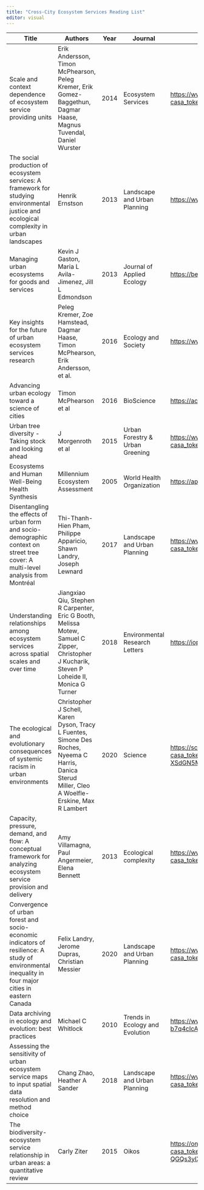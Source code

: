 ```yaml
---
title: "Cross-City Ecosystem Services Reading List"
editor: visual
---
```


| **Title**                                                                                                                                           | **Authors**                                                                                                                                         | **Year** | **Journal**                     | **Link**                                                                                                                                                                                                                                                                                                                                                                              |
|-----------------------------------------------------------------------------------------------------------------------------------------------------|-----------------------------------------------------------------------------------------------------------------------------------------------------|----------|---------------------------------|---------------------------------------------------------------------------------------------------------------------------------------------------------------------------------------------------------------------------------------------------------------------------------------------------------------------------------------------------------------------------------------|
| Scale and context dependence of ecosystem service providing units                                                                                   | Erik Andersson, Timon McPhearson, Peleg Kremer, Erik Gomez-Baggethun, Dagmar Haase, Magnus Tuvendal, Daniel Wurster                                 | 2014     | Ecosystem Services              | [https://www-sciencedirect-com/science/article/pii/S2212041614000850?casa_token=bjKJrjZbVWcAAAAA:MMPEA9UeOhZJvJrDTqRcYA3BrNo-v3SoTLlINJlxH8fRT_HFSzsK6xrkyIe9d2Q5ThHRf_bjwfw](https://www-sciencedirect-com.lib-ezproxy.concordia.ca/science/article/pii/S2212041614000850?casa_token=bjKJrjZbVWcAAAAA:MMPEA9UeOhZJvJrDTqRcYA3BrNo-v3SoTLlINJlxH8fRT_HFSzsK6xrkyIe9d2Q5ThHRf_bjwfw)   |
| The social production of ecosystem services: A framework for studying environmental justice and ecological complexity in urban landscapes           | Henrik Ernstson                                                                                                                                     | 2013     | Landscape and Urban Planning    | [https://www-sciencedirect-com/science/article/pii/S0169204612002861](https://www-sciencedirect-com.lib-ezproxy.concordia.ca/science/article/pii/S0169204612002861)                                                                                                                                                                                                                   |
| Managing urban ecosystems for goods and services                                                                                                    | Kevin J Gaston, Maria L Avila-Jimenez, Jill L Edmondson                                                                                             | 2013     | Journal of Applied Ecology      | <https://besjournals.onlinelibrary.wiley.com/doi/full/10.1111/1365-2664.12087>                                                                                                                                                                                                                                                                                                        |
| Key insights for the future of urban ecosystem services research                                                                                    | Peleg Kremer, Zoe Hamstead, Dagmar Haase, Timon McPhearson, Erik Andersson, et al.                                                                  | 2016     | Ecology and Society             | [https://www-jstor-org/stable/26270402?seq=1#metadata_info_tab_contents](https://www-jstor-org.lib-ezproxy.concordia.ca/stable/26270402?seq=1#metadata_info_tab_contents)                                                                                                                                                                                                             |
| Advancing urban ecology toward a science of cities                                                                                                  | Timon McPhearson et al                                                                                                                              | 2016     | BioScience                      | [https://academic-oup-com/bioscience/article/66/3/198/2470145?login=true](https://academic-oup-com.lib-ezproxy.concordia.ca/bioscience/article/66/3/198/2470145?login=true)                                                                                                                                                                                                           |
| Urban tree diversity - Taking stock and looking ahead                                                                                               | J Morgenroth et al                                                                                                                                  | 2015     | Urban Forestry & Urban Greening | [https://www-sciencedirect-com/science/article/pii/S1618866715001557?casa_token=m0SgPfnxOEUAAAAA:TyDUrmp_hVF3XFvrZl6kxLrrpZ1fZHVav0IScVoDemWOyg-B2QLEKhETALViMaUtHjgYOf7Y3zg](https://www-sciencedirect-com.lib-ezproxy.concordia.ca/science/article/pii/S1618866715001557?casa_token=m0SgPfnxOEUAAAAA:TyDUrmp_hVF3XFvrZl6kxLrrpZ1fZHVav0IScVoDemWOyg-B2QLEKhETALViMaUtHjgYOf7Y3zg)   |
| Ecosystems and Human Well-Being Health Synthesis                                                                                                    | Millennium Ecosystem Assessment                                                                                                                     | 2005     | World Health Organization       | <https://apps.who.int/iris/bitstream/handle/10665/43354/9241563095.pdf>                                                                                                                                                                                                                                                                                                               |
| Disentangling the effects of urban form and socio-demographic context on street tree cover: A multi-level analysis from Montréal                    | Thi-Thanh-Hien Pham, Philippe Apparicio, Shawn Landry, Joseph Lewnard                                                                               | 2017     | Landscape and Urban Planning    | [https://www-sciencedirect-com/science/article/pii/S0169204616301797?casa_token=CMwETA5UjYkAAAAA:WNyZiw0HriP4qSrvQhFDjycX7UGf8RsTUFM7iD8xmNDgxPYIGctrZ\-\--g-KcY5lM5mHC7We_M50](https://www-sciencedirect-com.lib-ezproxy.concordia.ca/science/article/pii/S0169204616301797?casa_token=CMwETA5UjYkAAAAA:WNyZiw0HriP4qSrvQhFDjycX7UGf8RsTUFM7iD8xmNDgxPYIGctrZ---g-KcY5lM5mHC7We_M50) |
| Understanding relationships among ecosystem services across spatial scales and over time                                                            | Jiangxiao Qiu, Stephen R Carpenter, Eric G Booth, Melissa Motew, Samuel C Zipper, Christopher J Kucharik, Steven P Loheide II, Monica G Turner      | 2018     | Environmental Research Letters  | <https://iopscience.iop.org/article/10.1088/1748-9326/aabb87/meta>                                                                                                                                                                                                                                                                                                                    |
| The ecological and evolutionary consequences of systemic racism in urban environments                                                               | Christopher J Schell, Karen Dyson, Tracy L Fuentes, Simone Des Roches, Nyeema C Harris, Danica Sterud Miller, Cleo A Woelfle-Erskine, Max R Lambert | 2020     | Science                         | <https://science.sciencemag.org/content/369/6510/eaay4497.abstract?casa_token=mUfe5sNSq08AAAAA:usmy2vvxiYrmcTPqK7qMBovHWPlGifDmt5lrFc_WqrxTFUPn-XSdGN5MNSK419476SB8zU4vBVLDxYk>                                                                                                                                                                                                       |
| Capacity, pressure, demand, and flow: A conceptual framework for analyzing ecosystem service provision and delivery                                 | Amy Villamagna, Paul Angermeier, Elena Bennett                                                                                                      | 2013     | Ecological complexity           | [https://www-sciencedirect-com/science/article/pii/S1476945X1300055X?casa_token=9G_NQu7JYugAAAAA:31BkkXR7y_Qr6XW80zhKN4csGGbeVv4K5UPt67yX3JSqQnNmh96AA1PzO9WliJslmUump_rb_gY](https://www-sciencedirect-com.lib-ezproxy.concordia.ca/science/article/pii/S1476945X1300055X?casa_token=9G_NQu7JYugAAAAA:31BkkXR7y_Qr6XW80zhKN4csGGbeVv4K5UPt67yX3JSqQnNmh96AA1PzO9WliJslmUump_rb_gY)   |
| Convergence of urban forest and socio-economic indicators of resilience: A study of environmental inequality in four major cities in eastern Canada | Felix Landry, Jerome Dupras, Christian Messier                                                                                                      | 2020     | Landscape and Urban Planning    | [https://www-sciencedirect-com/science/article/pii/S0169204619313349?casa_token=KkpkaKCeEfwAAAAA:TCEZYmvXOn9B0D67BPzB0Qo6UiWlKwaeL5_bbuiBhX_ZDJEfKRFj7VTs6J_NUJuNE8niegbuuBw](https://www-sciencedirect-com.lib-ezproxy.concordia.ca/science/article/pii/S0169204619313349?casa_token=KkpkaKCeEfwAAAAA:TCEZYmvXOn9B0D67BPzB0Qo6UiWlKwaeL5_bbuiBhX_ZDJEfKRFj7VTs6J_NUJuNE8niegbuuBw)   |
| Data archiving in ecology and evolution: best practices                                                                                             | Michael C Whitlock                                                                                                                                  | 2010     | Trends in Ecology and Evolution | [https://www-sciencedirect-com/science/article/pii/S0169534710002697?casa_token=ELf-b7q4cIcAAAAA:0cOyskla5CVe6k2rmh2afXS8gsMq8-zkUtaHgGEbPwQqh_DAVyT4mqpUmoSeQ7jvOrL5Gs95dXw](https://www-sciencedirect-com.lib-ezproxy.concordia.ca/science/article/pii/S0169534710002697?casa_token=ELf-b7q4cIcAAAAA:0cOyskla5CVe6k2rmh2afXS8gsMq8-zkUtaHgGEbPwQqh_DAVyT4mqpUmoSeQ7jvOrL5Gs95dXw)   |
| Assessing the sensitivity of urban ecosystem service maps to input spatial data resolution and method choice                                        | Chang Zhao, Heather A Sander                                                                                                                        | 2018     | Landscape and Urban Planning    | [https://www-sciencedirect-com/science/article/pii/S0169204618300768?casa_token=Bbot97pNlVsAAAAA:0Ceh18wR_LUl3YctdIsFyS1y9jskmg6zcF-S_qCAMrY1cAfaaNFdOe54u2AQWMHaBu9Sg0JNxIw](https://www-sciencedirect-com.lib-ezproxy.concordia.ca/science/article/pii/S0169204618300768?casa_token=Bbot97pNlVsAAAAA:0Ceh18wR_LUl3YctdIsFyS1y9jskmg6zcF-S_qCAMrY1cAfaaNFdOe54u2AQWMHaBu9Sg0JNxIw)   |
| The biodiversity-ecosystem service relationship in urban areas: a quantitative review                                                               | Carly Ziter                                                                                                                                         | 2015     | Oikos                           | [https://onlinelibrary-wiley-com/doi/full/10.1111/oik.02883?casa_token=25Lrxw6w8p0AAAAA%3AyKXztAvEwp8EkwdD3m_ge5iUaOSdvHEzO8t4B2g4-JAiP24LNoN8eklj8hDet9c-QGQs3yIX_9tM1Hfr](https://onlinelibrary-wiley-com.lib-ezproxy.concordia.ca/doi/full/10.1111/oik.02883?casa_token=25Lrxw6w8p0AAAAA%3AyKXztAvEwp8EkwdD3m_ge5iUaOSdvHEzO8t4B2g4-JAiP24LNoN8eklj8hDet9c-QGQs3yIX_9tM1Hfr)       |
